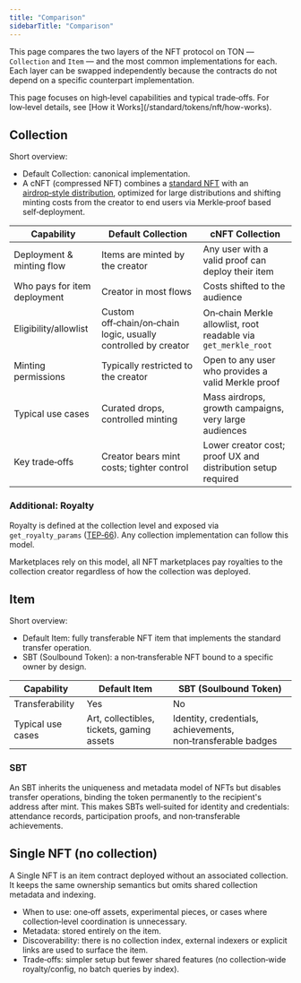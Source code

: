 ```yaml
---
title: "Comparison"
sidebarTitle: "Comparison"
---
```



This page compares the two layers of the NFT protocol on TON — `Collection` and `Item` — and the most common implementations for each. Each layer can be swapped independently because the contracts do not depend on a specific counterpart implementation.

<Aside type="note" title="Scope">
This page focuses on high‑level capabilities and typical trade‑offs. For low‑level details, see [How it Works](/standard/tokens/nft/how-works).
</Aside>

## Collection

Short overview:

- Default Collection: canonical implementation.
- A cNFT (compressed NFT) combines a [standard NFT](/standard/tokens/nft/overview) with an [airdrop‑style distribution](/standard/tokens/airdrop), optimized for large distributions and shifting minting costs from the creator to end users via Merkle‑proof based self‑deployment. 

| Capability | Default Collection | cNFT Collection |
| --- | --- | --- |
| Deployment & minting flow | Items are minted by the creator | Any user with a valid proof can deploy their item |
| Who pays for item deployment | Creator in most flows | Costs shifted to the audience |
| Eligibility/allowlist | Custom off‑chain/on‑chain logic, usually controlled by creator | On‑chain Merkle allowlist, root readable via `get_merkle_root` |
| Minting permissions | Typically restricted to the creator | Open to any user who provides a valid Merkle proof |
| Typical use cases | Curated drops, controlled minting | Mass airdrops, growth campaigns, very large audiences |
| Key trade‑offs | Creator bears mint costs; tighter control | Lower creator cost; proof UX and distribution setup required |

### Additional: Royalty

Royalty is defined at the collection level and exposed via `get_royalty_params` ([TEP‑66](https://github.com/ton-blockchain/TEPs/blob/1e5b2c4c8290d88d6bc3ddc4729812e3ac232c00/text/0066-nft-royalty-standard.md)). Any collection implementation can follow this model.

Marketplaces rely on this model, all NFT marketplaces pay royalties to the collection creator regardless of how the collection was deployed.

## Item

Short overview:

- Default Item: fully transferable NFT item that implements the standard transfer operation.
- SBT (Soulbound Token): a non‑transferable NFT bound to a specific owner by design.

| Capability | Default Item | SBT (Soulbound Token) |
| --- | --- | --- |
| Transferability | Yes | No |
| Typical use cases | Art, collectibles, tickets, gaming assets | Identity, credentials, achievements, non‑transferable badges |


### SBT 
An SBT inherits the uniqueness and metadata model of NFTs but disables transfer operations, binding the token permanently to the recipient's address after mint. This makes SBTs well‑suited for identity and credentials: attendance records, participation proofs, and non‑transferable achievements.


## Single NFT (no collection)

A Single NFT is an item contract deployed without an associated collection. It keeps the same ownership semantics but omits shared collection metadata and indexing.

- When to use: one‑off assets, experimental pieces, or cases where collection‑level coordination is unnecessary.
- Metadata: stored entirely on the item.
- Discoverability: there is no collection index, external indexers or explicit links are used to surface the item.
- Trade‑offs: simpler setup but fewer shared features (no collection‑wide royalty/config, no batch queries by index).
